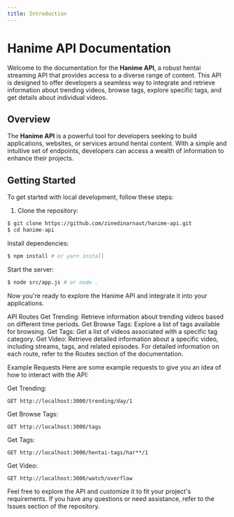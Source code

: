 ```yaml
---
title: Introduction
---
```


# Hanime API Documentation

Welcome to the documentation for the **Hanime API**, a robust hentai streaming API that provides access to a diverse range of content. This API is designed to offer developers a seamless way to integrate and retrieve information about trending videos, browse tags, explore specific tags, and get details about individual videos.

## Overview

The **Hanime API** is a powerful tool for developers seeking to build applications, websites, or services around hentai content. With a simple and intuitive set of endpoints, developers can access a wealth of information to enhance their projects.

## Getting Started

To get started with local development, follow these steps:

1. Clone the repository:

```sh
$ git clone https://github.com/zinedinarnaut/hanime-api.git
$ cd hanime-api
```
Install dependencies:
```sh
$ npm install # or yarn install
```
Start the server:
```sh
$ node src/app.js # or node .
```
Now you're ready to explore the Hanime API and integrate it into your applications.

API Routes
Get Trending: Retrieve information about trending videos based on different time periods.
Get Browse Tags: Explore a list of tags available for browsing.
Get Tags: Get a list of videos associated with a specific tag category.
Get Video: Retrieve detailed information about a specific video, including streams, tags, and related episodes.
For detailed information on each route, refer to the Routes section of the documentation.

Example Requests
Here are some example requests to give you an idea of how to interact with the API:

Get Trending:
```
GET http://localhost:3000/trending/day/1
```
Get Browse Tags:
```
GET http://localhost:3000/tags
```
Get Tags:
```
GET http://localhost:3000/hentai-tags/har**/1
```
Get Video:
```
GET http://localhost:3000/watch/overflow
```
Feel free to explore the API and customize it to fit your project's requirements. If you have any questions or need assistance, refer to the Issues section of the repository.
